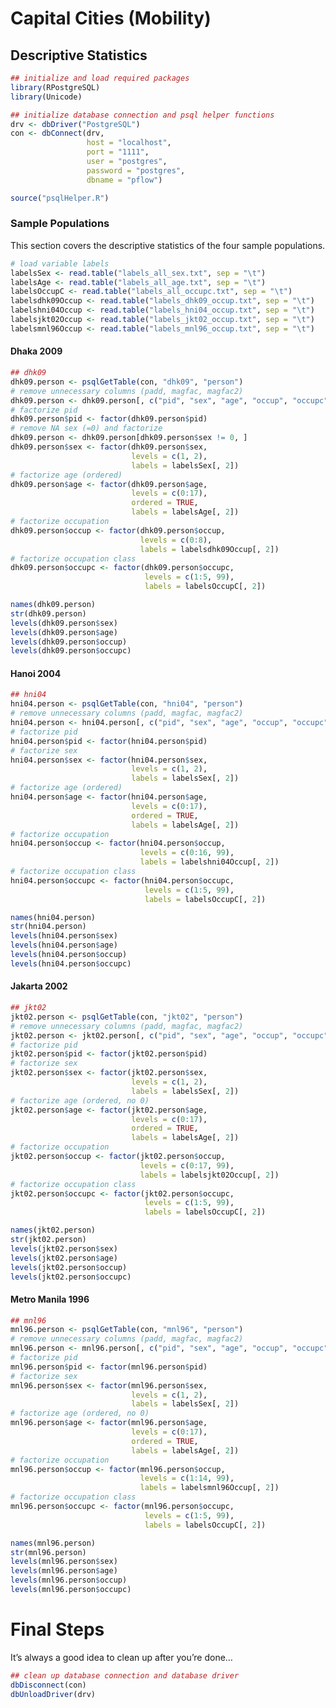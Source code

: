 # Capital Cities (Mobility)

## Descriptive Statistics 

```r
## initialize and load required packages
library(RPostgreSQL)
library(Unicode)

## initialize database connection and psql helper functions
drv <- dbDriver("PostgreSQL")
con <- dbConnect(drv, 
                 host = "localhost", 
                 port = "1111", 
                 user = "postgres", 
                 password = "postgres", 
                 dbname = "pflow")

source("psqlHelper.R")
```

### Sample Populations

This section covers the descriptive statistics of the four sample populations.

```r
# load variable labels
labelsSex <- read.table("labels_all_sex.txt", sep = "\t")
labelsAge <- read.table("labels_all_age.txt", sep = "\t")
labelsOccupC <- read.table("labels_all_occupc.txt", sep = "\t")
labelsdhk09Occup <- read.table("labels_dhk09_occup.txt", sep = "\t")
labelshni04Occup <- read.table("labels_hni04_occup.txt", sep = "\t")
labelsjkt02Occup <- read.table("labels_jkt02_occup.txt", sep = "\t")
labelsmnl96Occup <- read.table("labels_mnl96_occup.txt", sep = "\t")
```

#### Dhaka 2009

```r
## dhk09
dhk09.person <- psqlGetTable(con, "dhk09", "person")
# remove unnecessary columns (padd, magfac, magfac2)
dhk09.person <- dhk09.person[, c("pid", "sex", "age", "occup", "occupc")]
# factorize pid
dhk09.person$pid <- factor(dhk09.person$pid)
# remove NA sex (=0) and factorize
dhk09.person <- dhk09.person[dhk09.person$sex != 0, ]
dhk09.person$sex <- factor(dhk09.person$sex, 
                           levels = c(1, 2), 
                           labels = labelsSex[, 2])
# factorize age (ordered)
dhk09.person$age <- factor(dhk09.person$age, 
                           levels = c(0:17), 
                           ordered = TRUE, 
                           labels = labelsAge[, 2])
# factorize occupation
dhk09.person$occup <- factor(dhk09.person$occup, 
                             levels = c(0:8), 
                             labels = labelsdhk09Occup[, 2])
# factorize occupation class
dhk09.person$occupc <- factor(dhk09.person$occupc, 
                              levels = c(1:5, 99), 
                              labels = labelsOccupC[, 2])

names(dhk09.person)
str(dhk09.person)
levels(dhk09.person$sex)
levels(dhk09.person$age)
levels(dhk09.person$occup)
levels(dhk09.person$occupc)
```

#### Hanoi 2004

```r
## hni04
hni04.person <- psqlGetTable(con, "hni04", "person")
# remove unnecessary columns (padd, magfac, magfac2)
hni04.person <- hni04.person[, c("pid", "sex", "age", "occup", "occupc")]
# factorize pid
hni04.person$pid <- factor(hni04.person$pid)
# factorize sex
hni04.person$sex <- factor(hni04.person$sex, 
                           levels = c(1, 2), 
                           labels = labelsSex[, 2])
# factorize age (ordered)
hni04.person$age <- factor(hni04.person$age, 
                           levels = c(0:17), 
                           ordered = TRUE, 
                           labels = labelsAge[, 2])
# factorize occupation
hni04.person$occup <- factor(hni04.person$occup, 
                             levels = c(0:16, 99), 
                             labels = labelshni04Occup[, 2])
# factorize occupation class
hni04.person$occupc <- factor(hni04.person$occupc, 
                              levels = c(1:5, 99), 
                              labels = labelsOccupC[, 2])

names(hni04.person)
str(hni04.person)
levels(hni04.person$sex)
levels(hni04.person$age)
levels(hni04.person$occup)
levels(hni04.person$occupc)
```

#### Jakarta 2002

```r
## jkt02
jkt02.person <- psqlGetTable(con, "jkt02", "person")
# remove unnecessary columns (padd, magfac, magfac2)
jkt02.person <- jkt02.person[, c("pid", "sex", "age", "occup", "occupc")]
# factorize pid
jkt02.person$pid <- factor(jkt02.person$pid)
# factorize sex
jkt02.person$sex <- factor(jkt02.person$sex, 
                           levels = c(1, 2), 
                           labels = labelsSex[, 2])
# factorize age (ordered, no 0)
jkt02.person$age <- factor(jkt02.person$age, 
                           levels = c(0:17), 
                           ordered = TRUE, 
                           labels = labelsAge[, 2])
# factorize occupation
jkt02.person$occup <- factor(jkt02.person$occup, 
                             levels = c(0:17, 99), 
                             labels = labelsjkt02Occup[, 2])
# factorize occupation class
jkt02.person$occupc <- factor(jkt02.person$occupc, 
                              levels = c(1:5, 99), 
                              labels = labelsOccupC[, 2])

names(jkt02.person)
str(jkt02.person)
levels(jkt02.person$sex)
levels(jkt02.person$age)
levels(jkt02.person$occup)
levels(jkt02.person$occupc)
```

#### Metro Manila 1996

```r
## mnl96
mnl96.person <- psqlGetTable(con, "mnl96", "person")
# remove unnecessary columns (padd, magfac, magfac2)
mnl96.person <- mnl96.person[, c("pid", "sex", "age", "occup", "occupc")]
# factorize pid
mnl96.person$pid <- factor(mnl96.person$pid)
# factorize sex
mnl96.person$sex <- factor(mnl96.person$sex, 
                           levels = c(1, 2), 
                           labels = labelsSex[, 2])
# factorize age (ordered, no 0)
mnl96.person$age <- factor(mnl96.person$age, 
                           levels = c(0:17), 
                           ordered = TRUE, 
                           labels = labelsAge[, 2])
# factorize occupation
mnl96.person$occup <- factor(mnl96.person$occup, 
                             levels = c(1:14, 99), 
                             labels = labelsmnl96Occup[, 2])
# factorize occupation class
mnl96.person$occupc <- factor(mnl96.person$occupc, 
                              levels = c(1:5, 99), 
                              labels = labelsOccupC[, 2])

names(mnl96.person)
str(mnl96.person)
levels(mnl96.person$sex)
levels(mnl96.person$age)
levels(mnl96.person$occup)
levels(mnl96.person$occupc)
```


# Final Steps

It's always a good idea to clean up after you're done...

```r
## clean up database connection and database driver
dbDisconnect(con)
dbUnloadDriver(drv)
```
